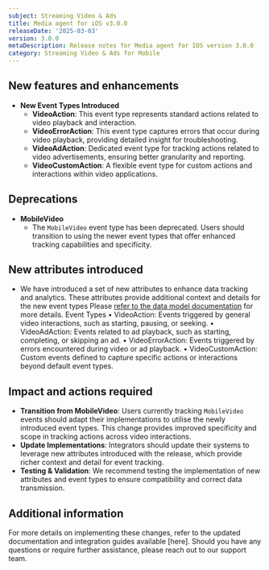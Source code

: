 ```yaml
---
subject: Streaming Video & Ads
title: Media agent for iOS v3.0.0
releaseDate: '2025-03-03'
version: 3.0.0
metaDescription: Release notes for Media agent for IOS version 3.0.0
category: Streaming Video & Ads for Mobile
---
```


## New features and enhancements

- **New Event Types Introduced**
  - **VideoAction**: This event type represents standard actions related to video playback and interaction.
  - **VideoErrorAction**: This event type captures errors that occur during video playback, providing detailed insight for troubleshooting.
  - **VideoAdAction**: Dedicated event type for tracking actions related to video advertisements, ensuring better granularity and reporting.
  - **VideoCustomAction**: A flexible event type for custom actions and interactions within video applications.

## Deprecations

- **MobileVideo**
  - The `MobileVideo` event type has been deprecated. Users should transition to using the newer event types that offer enhanced tracking capabilities and specificity.

## New attributes introduced

- We have introduced a set of new attributes to enhance data tracking and analytics. These attributes provide additional context and details for the new event types
  Please [refer to the data model documentation](https://github.com/newrelic/video-agent-ios/blob/v3.0.0/DATAMODEL.md) for more details.
Event Types
• VideoAction: Events triggered by general video interactions, such as starting, pausing, or seeking.
• VideoAdAction: Events related to ad playback, such as starting, completing, or skipping an ad.
• VideoErrorAction: Events triggered by errors encountered during video or ad playback.
• VideoCustomAction: Custom events defined to capture specific actions or interactions beyond default event types.

## Impact and actions required

- **Transition from MobileVideo**: Users currently tracking `MobileVideo` events should adapt their implementations to utilise the newly introduced event types. This change provides improved specificity and scope in tracking actions across video interactions.
- **Update Implementations**: Integrators should update their systems to leverage new attributes introduced with the release, which provide richer context and detail for event tracking.
- **Testing & Validation**: We recommend testing the implementation of new attributes and event types to ensure compatibility and correct data transmission.

## Additional information

For more details on implementing these changes, refer to the updated documentation and integration guides available [here]. Should you have any questions or require further assistance, please reach out to our support team.

